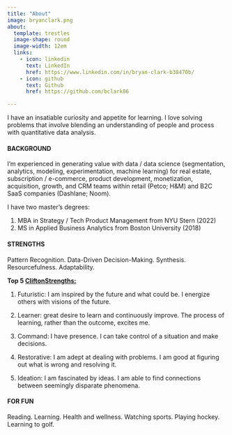 ```yaml
---
title: "About"
image: bryanclark.png
about:
  template: trestles
  image-shape: round
  image-width: 12em
  links:
    - icon: linkedin
      text: LinkedIn
      href: https://www.linkedin.com/in/bryan-clark-b38470b/
    - icon: github
      text: Github
      href: https://github.com/bclark86

---
```


I have an insatiable curiosity and appetite for learning. I love solving problems that involve blending an understanding of people and process with quantitative data analysis. 

#### BACKGROUND
I'm experienced in generating value with data / data science (segmentation, analytics, modeling, experimentation, machine learning) for real estate, subscription / e-commerce, product development, monetization, acquisition, growth, and CRM teams within retail (Petco; H&M) and B2C SaaS companies (Dashlane; Noom).

I have two master's degrees:

1. MBA in Strategy / Tech Product Management from NYU Stern (2022)
2. MS in Applied Business Analytics from Boston University (2018)

#### STRENGTHS
Pattern Recognition. Data-Driven Decision-Making. Synthesis. Resourcefulness. Adaptability. 

__Top 5 [CliftonStrengths:](https://www.gallup.com/cliftonstrengths/en/home.aspx)__

1. Futuristic: I am inspired by the future and what could be. I energize others with visions of the future. 

2. Learner: great desire to learn and continuously improve. The process of learning, rather than the outcome, excites me. 

3. Command: I have presence. I can take control of a situation and make decisions. 

4. Restorative: I am adept at dealing with problems. I am good at figuring out what is wrong and resolving it. 

5. Ideation: I am fascinated by ideas. I am able to find connections between seemingly disparate phenomena. 

#### FOR FUN
Reading. Learning. Health and wellness. Watching sports. Playing hockey. Learning to golf.
